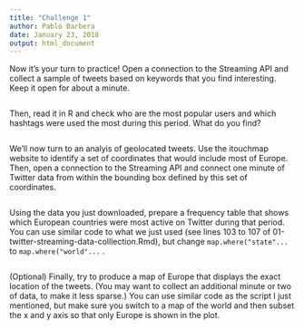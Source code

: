 ```yaml
---
title: "Challenge 1"
author: Pablo Barbera
date: January 23, 2018
output: html_document
---
```


Now it's your turn to practice! Open a connection to the Streaming API and collect a sample of tweets based on keywords that you find interesting. Keep it open for about a minute.

```r

```

Then, read it in R and check who are the most popular users and which hashtags were used the most during this period. What do you find?

```r

```

We'll now turn to an analyis of geolocated tweets. Use the itouchmap website to identify a set of coordinates that would include most of Europe. Then, open a connection to the Streaming API and connect one minute of Twitter data from within the bounding box defined by this set of coordinates.


```r

```

Using the data you just downloaded, prepare a frequency table that shows which European countries were most active on Twitter during that period. You can use similar code to what we just used (see lines 103 to 107 of 01-twitter-streaming-data-colllection.Rmd), but change `map.where("state"...` to `map.where("world"...` .

```r


```

(Optional) Finally, try to produce a map of Europe that displays the exact location of the tweets. (You may want to collect an additional minute or two of data, to make it less sparse.) You can use similar code as the script I just mentioned, but make sure you switch to a map of the world and then subset the x and y axis so that only Europe is shown in the plot.

```r


```



